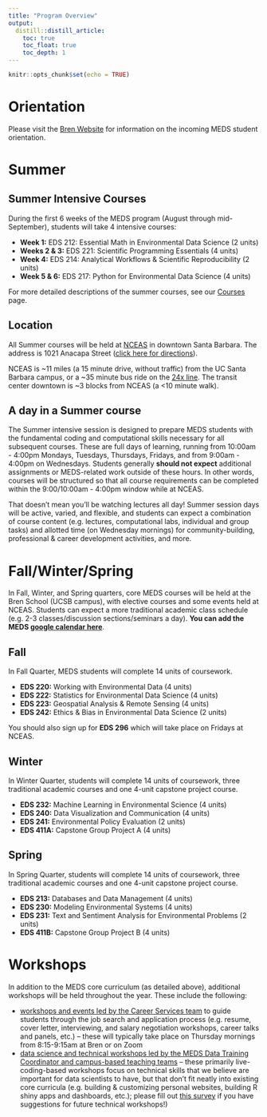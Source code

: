 ```yaml
---
title: "Program Overview"
output:
  distill::distill_article:
    toc: true
    toc_float: true
    toc_depth: 1
---
```


```r
knitr::opts_chunk$set(echo = TRUE)
```

# Orientation

Please visit the [Bren Website](https://bren.ucsb.edu/incoming-meds-student-orientation) for information on the incoming MEDS student orientation.

<!-- Each student should plan to attend **two** orientations: (1) a 2-day MEDS-only orientation on Thursday 8/01/2024 (at Bren) and Friday 8/02/2024 (at NCEAS) before summer classes begin on Monday 8/05/2024, and (2) a 3-day campus-wide UCSB orientation from Monday 9/23/2024 - Wednesday 9/25/2024. -->

<!-- *[Click here for the full Summer Orientation Schedule](https://docs.google.com/document/d/17Xa6pqvEY3I4kZttbdqMCLiDJvNmVyEG/edit)*. For more information on the incoming MEDS student orientation, please visit the [Bren Website](https://bren.ucsb.edu/incoming-meds-student-orientation). -->

# Summer

## Summer Intensive Courses

During the first 6 weeks of the MEDS program (August through mid-September), students will take 4 intensive courses:

-   **Week 1:** EDS 212: Essential Math in Environmental Data Science (2 units)
-   **Weeks 2 & 3:** EDS 221: Scientific Programming Essentials (4 units)
-   **Week 4:** EDS 214: Analytical Workflows & Scientific Reproducibility (2 units)
-   **Week 5 & 6:** EDS 217: Python for Environmental Data Science (4 units)

For more detailed descriptions of the summer courses, see our [Courses](https://ucsb-meds.github.io/courses.html) page.

## Location

All Summer courses will be held at [NCEAS](https://www.nceas.ucsb.edu/) in downtown Santa Barbara. The address is 1021 Anacapa Street ([click here for directions](https://ucsb-meds.github.io/nceas.html#getting-to-nceas)).

NCEAS is \~11 miles (a 15 minute drive, without traffic) from the UC Santa Barbara campus, or a \~35 minute bus ride on the [24x line](https://sbmtd.gov/routes/route-24x/). The transit center downtown is \~3 blocks from NCEAS (a \<10 minute walk).

## A day in a Summer course

The Summer intensive session is designed to prepare MEDS students with the fundamental coding and computational skills necessary for all subsequent courses. These are full days of learning, running from 10:00am - 4:00pm Mondays, Tuesdays, Thursdays, Fridays, and from 9:00am - 4:00pm on Wednesdays. Students generally **should not expect** additional assignments or MEDS-related work outside of these hours. In other words, courses will be structured so that all course requirements can be completed within the 9:00/10:00am - 4:00pm window while at NCEAS.

That doesn't mean you'll be watching lectures all day! Summer session days will be active, varied, and flexible, and students can expect a combination of course content (e.g. lectures, computational labs, individual and group tasks) and allotted time (on Wednesday mornings) for community-building, professional & career development activities, and more.

<!-- For example, a day during a Summer course might look like this: -->

<!-- |                   |                                                         | -->
<!-- |-------------------|---------------------------------------------------------| -->
<!-- | **Time (PST)**    | **Activity**                                            | -->
<!-- | 9:00am - 10:00am  | *Lecture 1 (60 min)*                                    | -->
<!-- | 10:00am - 11:00am | *Interactive Session 1 (60 min)*                        | -->
<!-- | 11:00am - 11:10am | *Break (10 min)*                                        | -->
<!-- | 11:10am - 12:00pm | *Flex time (50 min)*                                    | -->
<!-- | 12:00pm - 1:15pm  | *Lunch (75 min)*                                        | -->
<!-- | 1:15pm - 2:15pm   | *Lecture 2 (60 min)*                                    | -->
<!-- | 2:15pm - 3:15pm   | *Interactive Session 2 (45 min)*                        | -->
<!-- | 3:15pm - 5:00pm   | *Group & individual tasks (90 min)*                     | -->

<!-- With built-in breaks for coffee and lunch, interactive sessions for hands-on learning, and flex time for activities that change daily, we on the MEDS Team are working to make these days dynamic and fun while you build fundamental skills in environmental data science. -->


# Fall/Winter/Spring

In Fall, Winter, and Spring quarters, core MEDS courses will be held at the Bren School (UCSB campus), with elective courses and some events held at NCEAS. Students can expect a more traditional academic class schedule (e.g. 2-3 classes/discussion sections/seminars a day). **You can add the MEDS [google calendar here](https://calendar.google.com/calendar/u/0/embed?src=c_1886ai526iqschc9mnpj6cu753n60@resource.calendar.google.com&ctz=America/Los_Angeles)**.

## Fall

In Fall Quarter, MEDS students will complete 14 units of coursework.

-   **EDS 220:** Working with Environmental Data (4 units)
-   **EDS 222:** Statistics for Environmental Data Science (4 units)
-   **EDS 223:** Geospatial Analysis & Remote Sensing (4 units)
-   **EDS 242:** Ethics & Bias in Environmental Data Science (2 units)

You should also sign up for **EDS 296** which will take place on Fridays at NCEAS.

## Winter

In Winter Quarter, students will complete 14 units of coursework, three traditional academic courses and one 4-unit capstone project course.

-   **EDS 232:** Machine Learning in Environmental Science (4 units)
-   **EDS 240:** Data Visualization and Communication (4 units)
-   **EDS 241:** Environmental Policy Evaluation (2 units)
-   **EDS 411A:** Capstone Group Project A (4 units)

## Spring

In Spring Quarter, students will complete 14 units of coursework, three traditional academic courses and one 4-unit capstone project course.

-   **EDS 213:** Databases and Data Management (4 units)
-   **EDS 230:** Modeling Environmental Systems (4 units)
-   **EDS 231:** Text and Sentiment Analysis for Environmental Problems (2 units)
-   **EDS 411B:** Capstone Group Project B (4 units)

# Workshops

In addition to the MEDS core curriculum (as detailed above), additional workshops will be held  throughout the year. These include the following:

- [workshops and events led by the Career Services team](https://ucsb-meds.github.io/career.html) to guide students through the job search and application process (e.g. resume, cover letter, interviewing, and salary negotiation workshops, career talks and panels, etc.) -- these will typically take place on Thursday mornings from 8:15-9:15am at Bren or on Zoom
- [data science and technical workshops led by the MEDS Data Training Coordinator and campus-based teaching teams](https://ucsb-meds.github.io/workshops.html) -- these primarily live-coding-based workshops focus on technical skills that we believe are important for data scientists to have, but that don't fit neatly into existing core curricula (e.g. building & customizing personal websites, building R shiny apps and dashboards, etc.); please fill out [this survey](https://forms.gle/q3jkV6BSCv5ddTyX9) if you have suggestions for future technical workshops!)
